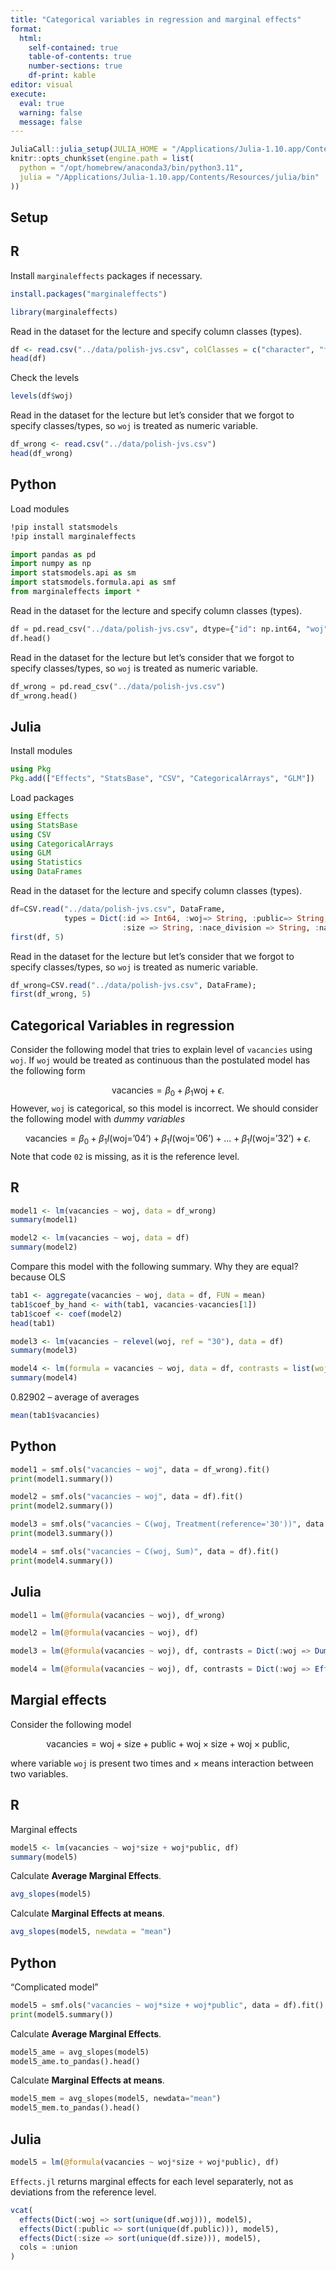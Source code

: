 ```yaml
---
title: "Categorical variables in regression and marginal effects"
format: 
  html:
    self-contained: true
    table-of-contents: true
    number-sections: true
    df-print: kable
editor: visual
execute: 
  eval: true
  warning: false
  message: false
---
```


```r
JuliaCall::julia_setup(JULIA_HOME = "/Applications/Julia-1.10.app/Contents/Resources/julia/bin")
knitr::opts_chunk$set(engine.path = list(
  python = "/opt/homebrew/anaconda3/bin/python3.11",
  julia = "/Applications/Julia-1.10.app/Contents/Resources/julia/bin"
))
```

## Setup

::: panel-tabset
## R

Install `marginaleffects` packages if necessary.

```r
install.packages("marginaleffects")
```

```r
library(marginaleffects)
```

Read in the dataset for the lecture and specify column classes (types).

```r
df <- read.csv("../data/polish-jvs.csv", colClasses = c("character", "factor", rep("character", 4), "numeric"))
head(df)
```

Check the levels

```r
levels(df$woj)
```

Read in the dataset for the lecture but let's consider that we forgot to specify classes/types, so `woj` is treated as numeric variable.

```r
df_wrong <- read.csv("../data/polish-jvs.csv")
head(df_wrong)
```

## Python

Load modules

```bash
!pip install statsmodels 
!pip install marginaleffects
```

```python
import pandas as pd
import numpy as np
import statsmodels.api as sm
import statsmodels.formula.api as smf
from marginaleffects import *
```

Read in the dataset for the lecture and specify column classes (types).

```python
df = pd.read_csv("../data/polish-jvs.csv", dtype={"id": np.int64, "woj":str, "public":str,"size": str, "nace_division": str, "nace": str})
df.head()
```

Read in the dataset for the lecture but let's consider that we forgot to specify classes/types, so `woj` is treated as numeric variable.

```python
df_wrong = pd.read_csv("../data/polish-jvs.csv")
df_wrong.head()
```

## Julia

Install modules

```julia
using Pkg
Pkg.add(["Effects", "StatsBase", "CSV", "CategoricalArrays", "GLM"])
```

Load packages

```julia
using Effects
using StatsBase
using CSV
using CategoricalArrays
using GLM
using Statistics
using DataFrames
```

Read in the dataset for the lecture and specify column classes (types).

```julia
df=CSV.read("../data/polish-jvs.csv", DataFrame, 
            types = Dict(:id => Int64, :woj=> String, :public=> String, 
                         :size => String, :nace_division => String, :nace => String));
first(df, 5)
```

Read in the dataset for the lecture but let's consider that we forgot to specify classes/types, so `woj` is treated as numeric variable.

```julia
df_wrong=CSV.read("../data/polish-jvs.csv", DataFrame);
first(df_wrong, 5)
```
:::

## Categorical Variables in regression

Consider the following model that tries to explain level of `vacancies` using `woj`. If `woj` would be treated as continuous than the postulated model has the following form

$$
\text{vacancies} = \beta_0 + \beta_1\text{woj} + \epsilon.
$$ However, `woj` is categorical, so this model is incorrect. We should consider the following model with *dummy variables*

$$
\text{vacancies} = \beta_0 + \beta_1I(\text{woj='04'})+ \beta_1I(\text{woj='06'}) + ... + \beta_1I(\text{woj='32'}) + \epsilon.
$$ Note that code `02` is missing, as it is the reference level.

::: panel-tabset
## R

```r
model1 <- lm(vacancies ~ woj, data = df_wrong)
summary(model1)
```

```r
model2 <- lm(vacancies ~ woj, data = df)
summary(model2)
```

Compare this model with the following summary. Why they are equal? because OLS

```r
tab1 <- aggregate(vacancies ~ woj, data = df, FUN = mean)
tab1$coef_by_hand <- with(tab1, vacancies-vacancies[1])
tab1$coef <- coef(model2)
head(tab1)
```

```r
model3 <- lm(vacancies ~ relevel(woj, ref = "30"), data = df)
summary(model3)
```

```r
model4 <- lm(formula = vacancies ~ woj, data = df, contrasts = list(woj = contr.sum))
summary(model4)
```

0.82902 -- average of averages

```r
mean(tab1$vacancies)
```

## Python

```python
model1 = smf.ols("vacancies ~ woj", data = df_wrong).fit()
print(model1.summary())
```

```python
model2 = smf.ols("vacancies ~ woj", data = df).fit()
print(model2.summary())
```

```python
model3 = smf.ols("vacancies ~ C(woj, Treatment(reference='30'))", data = df).fit()
print(model3.summary())
```

```python
model4 = smf.ols("vacancies ~ C(woj, Sum)", data = df).fit()
print(model4.summary())
```

## Julia

```julia
model1 = lm(@formula(vacancies ~ woj), df_wrong)
```

```julia
model2 = lm(@formula(vacancies ~ woj), df)
```

```julia
model3 = lm(@formula(vacancies ~ woj), df, contrasts = Dict(:woj => DummyCoding(base="30")))
```

```julia
model4 = lm(@formula(vacancies ~ woj), df, contrasts = Dict(:woj => EffectsCoding()))
```
:::

## Margial effects

Consider the following model

$$
\text{vacancies} = \text{woj} + \text{size} + \text{public} + \text{woj}\times\text{size} +\text{woj}\times\text{public}, 
$$

where variable `woj` is present two times and $\times$ means interaction between two variables.

::: panel-tabset
## R

Marginal effects

```r
model5 <- lm(vacancies ~ woj*size + woj*public, df)
summary(model5)
```

Calculate **Average Marginal Effects**.

```r
avg_slopes(model5)
```

Calculate **Marginal Effects at means**.

```r
avg_slopes(model5, newdata = "mean")
```

## Python

"Complicated model"

```python
model5 = smf.ols("vacancies ~ woj*size + woj*public", data = df).fit()
print(model5.summary())
```

Calculate **Average Marginal Effects**.

```python
model5_ame = avg_slopes(model5)
model5_ame.to_pandas().head()
```

Calculate **Marginal Effects at means**.

```python
model5_mem = avg_slopes(model5, newdata="mean")
model5_mem.to_pandas().head()
```

## Julia

```julia
model5 = lm(@formula(vacancies ~ woj*size + woj*public), df)
```

`Effects.jl` returns marginal effects for each level separaterly, not as deviations from the reference level.

```julia
vcat(
  effects(Dict(:woj => sort(unique(df.woj))), model5),
  effects(Dict(:public => sort(unique(df.public))), model5),
  effects(Dict(:size => sort(unique(df.size))), model5), 
  cols = :union
)
```
:::
